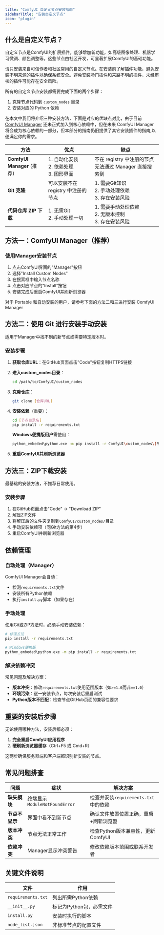 ```yaml
---
title: "ComfyUI 自定义节点安装指南"
sidebarTitle: "安装自定义节点"
icon: "plugin"
---
```


## 什么是自定义节点？

自定义节点是ComfyUI的扩展插件，能够增加新功能，如高级图像处理、机器学习微调、颜色调整等。这些节点由社区开发，可显著扩展ComfyUI的基础功能。

<Warning>
请只安装来自可信作者和社区常用的自定义节点。在安装前了解插件功能，避免安装不明来源的插件以确保系统安全。避免安装冷门插件和来路不明的插件，未经审核的插件可能存在安全风险。
</Warning>

所有的自定义节点安装都需要完成下面的两个步骤：

1. 克隆节点代码到 `custom_nodes` 目录
2. 安装对应的 Python 依赖

在本文中我们将介绍三种安装方法，下面是对应的优缺点对比，由于目前 [ComfyUI Manager](https://github.com/Comfy-Org/ComfyUI-Manager) 还未正式加入到核心依赖中，但在未来 ComfyUI Manager 将会成为核心依赖的一部分，但本部分的指南仍旧提供了其它安装插件的指南,以便满足你的需求。

| 方法                        | 优点                                             | 缺点                                                   | 
| -------------------------- | ------------------------------------------------ | ----------------------------------------------------- |
| **ComfyUI Manager** (推荐) | 1. 自动化安装<br/>2. 依赖处理<br/>3. 图形界面         | 不在 registry 中注册的节点无法通过 Manager 直接搜索到       |
| **Git 克隆**               | 可以安装不在 registry 中注册的节点                    | 1. 需要Git知识<br/>2. 手动处理依赖<br/>3. 存在安装风险      |
| **代码仓库 ZIP 下载**        | 1. 无需Git<br/>2. 手动处理一切                     | 1. 需要手动处理依赖<br/>2. 无版本控制<br/>3. 存在安装风险    |

## 方法一：ComfyUI Manager（推荐）

<Tabs>
  <Tab title="已经安装了 ComfyUI Manager">

  ### 使用Manager安装节点

1. 点击ComfyUI界面的"Manager"按钮
2. 选择"Install Custom Nodes"
3. 在搜索框中输入节点名称
4. 点击对应节点的"Install"按钮
5. 安装完成后重启ComfyUI并刷新浏览器

  </Tab>
  <Tab title="未安装 ComfyUI Manager">
 对于 Portable 和自动安装的用户，请参考下面的方法二和三进行安装 ComfyUI Manager
  </Tab>
</Tabs>

## 方法二：使用 Git 进行安装手动安装

适用于Manager中找不到的新节点或需要特定版本时。

### 安装步骤

1. **获取仓库URL**：在GitHub页面点击"Code"按钮复制HTTPS链接
2. **进入custom_nodes目录**：
   ```bash
   cd /path/to/ComfyUI/custom_nodes
   ```
3. **克隆仓库**：
   ```bash
   git clone [仓库URL]
   ```
4. **安装依赖**（重要）：
   ```bash
   cd [节点目录名]
   pip install -r requirements.txt
   ```
   
   **Windows便携版用户**需使用：
   ```bash
   python_embeded\python.exe -m pip install -r ComfyUI\custom_nodes\[节点目录名]\requirements.txt
   ```

5. **重启ComfyUI并刷新浏览器**

## 方法三：ZIP下载安装

最基础的安装方法，不推荐日常使用。

### 安装步骤

1. 在GitHub页面点击"Code" → "Download ZIP"
2. 解压ZIP文件
3. 将解压后的文件夹复制到`ComfyUI/custom_nodes/`目录
4. 手动安装依赖项（同Git方法的第4步）
5. 重启ComfyUI并刷新浏览器

## 依赖管理

### 自动处理（Manager）
ComfyUI Manager会自动：
- 检测`requirements.txt`文件
- 安装所有Python依赖
- 执行`install.py`脚本（如果存在）

### 手动处理
使用Git或ZIP方法时，必须手动安装依赖：

```bash
# 标准方法
pip install -r requirements.txt

# Windows便携版
python_embeded\python.exe -m pip install -r requirements.txt
```

### 解决依赖冲突

常见问题及解决方案：

- **版本冲突**：修改`requirements.txt`使用范围版本（如`>=1.0`而非`==1.0`）
- **环境污染**：逐一安装节点，每次安装后重启测试
- **Python版本不匹配**：检查节点GitHub页面的兼容性要求

## 重要的安装后步骤

无论使用哪种方法，安装后都必须：

1. **完全重启ComfyUI应用程序**
2. **硬刷新浏览器缓存**（Ctrl+F5 或 Cmd+R）

这两步确保服务器端和客户端都识别新安装的节点。

## 常见问题排查

| 问题           | 症状                          | 解决方案                              |
| -------------- | ----------------------------- | ------------------------------------- |
| **缺失模块**   | 终端显示`ModuleNotFoundError` | 检查并安装`requirements.txt`中的依赖  |
| **节点不显示** | 界面中看不到新节点            | 确认文件放置位置正确，重启+刷新浏览器 |
| **版本冲突**   | 节点无法正常工作              | 检查Python版本兼容性，更新ComfyUI     |
| **依赖冲突**   | Manager显示冲突警告           | 修改依赖版本范围或联系开发者          |

## 关键文件说明

| 文件               | 作用                     |
| ------------------ | ------------------------ |
| `requirements.txt` | 列出所需Python依赖       |
| `__init__.py`      | 标记为Python包，必需文件 |
| `install.py`       | 安装时执行的脚本         |
| `node_list.json`   | 非标准节点的配置文件     |

